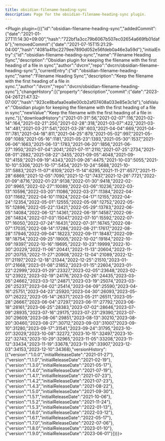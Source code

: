 ---
title: obsidian-filename-heading-sync
description: Page for the obsidian-filename-heading-sync plugin.
---


<Plugin plugin={({"id":"obsidian-filename-heading-sync","addedCommit":{"date":"2021-01-27T11:14:30+09:00","hash":"722bf1a3cc79b6067b507ec02654a669fb01dafb"},"removedCommit":{"date":"2021-07-15T15:21:29-04:00","hash":"4081a4fbc2279ee7890d052e56fdeb0a46e3a59d"},"initialEntry":{"id":"obsidian-filename-heading-sync","name":"Filename Heading Sync","description":"Obsidian plugin for keeping the filename with the first heading of a file in sync","author":"dvcrn","repo":"dvcrn/obsidian-filename-heading-sync"},"currentEntry":{"id":"obsidian-filename-heading-sync","name":"Filename Heading Sync","description":"Keep the filename with the first heading of a file in sync.","author":"dvcrn","repo":"dvcrn/obsidian-filename-heading-sync"},"changeHistory":[{"property":"description","commit":{"date":"2023-04-26T21:47:32-07:00","hash":"923ce8bafaa0ea8e00cb2af07408a033e85e3c1d"},"oldValue":"Obsidian plugin for keeping the filename with the first heading of a file in sync","newValue":"Keep the filename with the first heading of a file in sync."}],"downloadHistory":{"2021-01-31":56,"2021-02-07":116,"2021-02-14":164,"2021-02-21":250,"2021-02-28":318,"2021-03-07":422,"2021-03-14":481,"2021-03-21":541,"2021-03-28":603,"2021-04-04":669,"2021-04-11":781,"2021-04-18":811,"2021-04-25":879,"2021-05-02":997,"2021-05-09":1089,"2021-05-16":1181,"2021-05-23":1393,"2021-05-30":1537,"2021-06-06":1663,"2021-06-13":1783,"2021-06-20":1856,"2021-06-27":1950,"2021-07-04":2041,"2021-07-11":2110,"2021-07-25":2734,"2021-08-01":2882,"2021-08-22":3455,"2021-09-05":4048,"2021-09-12":4159,"2021-09-19":4343,"2021-09-26":4475,"2021-10-03":5055,"2021-10-10":5306,"2021-10-17":5454,"2021-10-24":5688,"2021-10-31":5883,"2021-11-07":6109,"2021-11-14":6295,"2021-11-21":6577,"2021-11-28":6869,"2021-12-05":7090,"2021-12-12":7437,"2021-12-26":7721,"2022-01-09":8716,"2022-01-23":9138,"2022-01-30":9418,"2022-02-20":9965,"2022-02-27":10089,"2022-03-06":10236,"2022-03-13":10596,"2022-03-20":11086,"2022-03-27":11384,"2022-04-03":11682,"2022-04-10":11924,"2022-04-17":12155,"2022-04-24":12354,"2022-05-01":12555,"2022-05-08":12752,"2022-05-15":12896,"2022-05-22":13421,"2022-05-29":13783,"2022-06-05":14084,"2022-06-12":14361,"2022-06-19":14587,"2022-06-26":14824,"2022-07-03":15047,"2022-07-10":15592,"2022-07-17":16050,"2022-07-24":16431,"2022-07-31":16745,"2022-08-07":17035,"2022-08-14":17286,"2022-08-21":17617,"2022-08-28":17946,"2022-09-04":18223,"2022-09-11":18487,"2022-09-18":18754,"2022-09-25":19005,"2022-10-02":19184,"2022-10-09":19397,"2022-10-16":19695,"2022-10-23":19999,"2022-10-30":20229,"2022-11-06":20441,"2022-11-13":20604,"2022-11-20":20755,"2022-11-27":20908,"2022-12-04":21089,"2022-12-11":21197,"2022-12-18":21344,"2022-12-25":21510,"2023-01-01":21668,"2023-01-08":21852,"2023-01-15":22604,"2023-01-22":22999,"2023-01-29":23327,"2023-02-05":23648,"2023-02-12":23922,"2023-02-19":24176,"2023-02-26":24435,"2023-03-05":24662,"2023-03-12":24871,"2023-03-19":25074,"2023-03-26":25237,"2023-04-02":25414,"2023-04-09":25590,"2023-04-16":25751,"2023-04-23":25920,"2023-04-30":26093,"2023-05-07":26222,"2023-05-14":26371,"2023-05-21":26511,"2023-05-28":26667,"2023-06-04":27297,"2023-06-11":27792,"2023-06-18":28161,"2023-06-25":28383,"2023-07-02":28646,"2023-07-09":28935,"2023-07-16":29175,"2023-07-23":29390,"2023-07-30":29609,"2023-08-06":29851,"2023-08-13":30210,"2023-08-20":30460,"2023-08-27":30712,"2023-09-03":31007,"2023-09-10":31280,"2023-09-17":31541,"2023-09-24":31795,"2023-10-01":32029,"2023-10-08":32272,"2023-10-15":32497,"2023-10-22":32743,"2023-10-29":32965,"2023-11-05":33208,"2023-11-12":33434,"2023-11-19":33678,"2023-11-26":33907,"2023-12-03":34153,"2023-12-10":34368},"versionHistory":[{"version":"1.0.0","initialReleaseDate":"2021-01-27"},{"version":"1.1.0","initialReleaseDate":"2021-02-19"},{"version":"1.3.0","initialReleaseDate":"2021-05-17"},{"version":"1.4.0","initialReleaseDate":"2021-07-19"},{"version":"1.4.1","initialReleaseDate":"2021-07-23"},{"version":"1.4.2","initialReleaseDate":"2021-07-23"},{"version":"1.4.3","initialReleaseDate":"2021-08-22"},{"version":"1.5.0","initialReleaseDate":"2021-09-30"},{"version":"1.5.1","initialReleaseDate":"2021-10-06"},{"version":"1.5.2","initialReleaseDate":"2021-11-24"},{"version":"1.5.3","initialReleaseDate":"2022-01-13"},{"version":"1.6.0","initialReleaseDate":"2022-03-12"},{"version":"1.6.1","initialReleaseDate":"2022-05-17"},{"version":"1.7.0","initialReleaseDate":"2022-07-06"},{"version":"1.8.0","initialReleaseDate":"2023-01-10"},{"version":"1.9.0","initialReleaseDate":"2023-06-01"}]})}></Plugin>